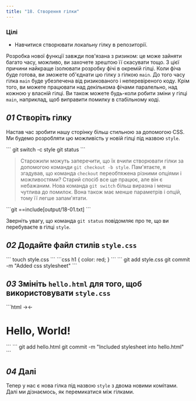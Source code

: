 ```yaml
---
title: "18. Створення гілки"
---
```


### Цілі

- Навчитися створювати локальну гілку в репозиторії.

Розробка нової функції завжди пов'язана з ризиком: це може зайняти багато часу, можливо, ви захочете зрештою її скасувати тощо. З цієї причини найкраще ізолювати розробку фічі в окремій гілці. Коли фіча буде готова, ви зможете об'єднати цю гілку з гілкою `main`. До того часу гілка `main` буде убезпечена від ризикованого і неперевіреного коду. Крім того, ви можете працювати над декількома фічами паралельно, над кожною у власній гілці. Ви також можете будь-коли робити зміни у гілці `main`, наприклад, щоб виправити помилку в стабільному коді.

## _01_ Створіть гілку

Настав час зробити нашу сторінку більш стильною за допомогою CSS. Ми будемо розробляти цю можливість у новій гілці під назвою `style`.

<Run>
```
git switch -c style
git status
```
</Run>

> Старожили можуть заперечити, що їх вчили створювати гілки за допомогою команди `git checkout -b style`. Пам'ятаєте, я згадував, що команда `checkout` переобтяжена різними опціями і можливостями? Старий спосіб все ще працює, але він є небажаним. Нова команда `git switch` більш виразна і менш чутлива до помилок. Вона також має менше параметрів і опцій, тому її легше запам'ятати.

<Output>
```git
==include[output/18-01.txt]
```
</Output>

Зверніть увагу, що команда `git status` повідомляє про те, що ви перебуваєте в гілці `style`.

## _02_ Додайте файл стилів `style.css`

<Run>
```
touch style.css
```
</Run>

<File file="style.css">
```css
h1 {
  color: red;
}
```
</File>

<Run>
```
git add style.css
git commit -m "Added css stylesheet"
```
</Run>

## _03_ Змініть `hello.html` для того, щоб використовувати `style.css`

<File file="hello.html">
```html
<!-- Author: Alexander Shvets (alex@githowto.com) -->
<html>
  <head>
    →<link type="text/css" rel="stylesheet" media="all" href="style.css" />←
  </head>
  <body>
    <h1>Hello, World!</h1>
  </body>
</html>
```
</File>

<Run>
```
git add hello.html
git commit -m "Included stylesheet into hello.html"
```
</Run>

## _04_ Далі

Тепер у нас є нова гілка під назвою `style` з двома новими комітами. Далі ми дізнаємось, як перемикатися між гілками.